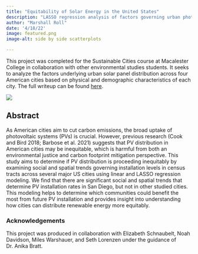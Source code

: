 ```yaml
---
title: "Equitability of Solar Energy in the United States"
description: "LASSO regression analysis of factors governing urban photovoltaic system distribution"
author: "Marshall Roll"
date: '4/18/22'
image: featured.png
image-alt: side by side scatterplots

---
```


This project was completed for the Sustainable Cities course at Macalester College in collaboration with other environmental studies students. It seeks to analyze the factors underlying urban solar panel distribution across four American cities based on physical and demographic characteristics of each city. The full writeup can be found [here](https://github.com/MarshallRoll/College-Projects/blob/main/Equitability%20of%20Solar%20Energy%20in%20the%20United%20States.pdf).

![](featured.png)

## Abstract

As American cities aim to cut carbon emissions, the broad uptake of photovoltaic systems (PVs) is crucial. However, previous research (Cook and Bird 2018; Barbose et al. 2021) suggests that PV distribution in American cities may be inequitable, which is harmful from both an environmental justice and carbon footprint mitigation perspective. This study aims to determine if PV distribution is proceeding inequitably by examining social and spatial trends governing installation levels in census tracts across several major US cities using linear and LASSO regression modeling. We find that there are significant social and spatial trends that determine PV installation rates in San Diego, but not in other studied cities. This modeling helps to determine which communities could benefit the most from future PV installation and provides insight into understanding how cities can distribute renewable energy more equitably.  

### Acknowledgements

This project was produced in collaboration with Elizabeth Schnaubelt, Noah Davidson, Miles Warshauer, and Seth Lorenzen under the guidance of Dr. Anika Bratt. 